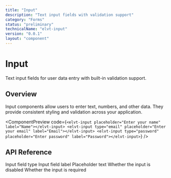 ```yaml
---
title: "Input"
description: "Text input fields with validation support"
category: "Forms"
status: "preliminary"
technicalName: "elvt-input"
version: "0.0.1"
layout: "component"
---
```


# Input

Text input fields for user data entry with built-in validation support.

<ComponentStatus status="stable" />

## Overview

Input components allow users to enter text, numbers, and other data. They provide consistent styling and validation across your application.

<ComponentPreview
  code={`<elvt-input placeholder="Enter your name" label="Name"></elvt-input>
<elvt-input type="email" placeholder="Enter your email" label="Email"></elvt-input>
<elvt-input type="password" placeholder="Enter password" label="Password"></elvt-input>`}
/>

## API Reference

<ApiTable>
  <ApiRow prop="type" type="'text' | 'email' | 'password' | 'number'" default="'text'">
    Input field type
  </ApiRow>
  
  <ApiRow prop="label" type="string" default="">
    Input field label
  </ApiRow>
  
  <ApiRow prop="placeholder" type="string" default="">
    Placeholder text
  </ApiRow>
  
  <ApiRow prop="disabled" type="boolean" default="false">
    Whether the input is disabled
  </ApiRow>
  
  <ApiRow prop="required" type="boolean" default="false">
    Whether the input is required
  </ApiRow>
</ApiTable>